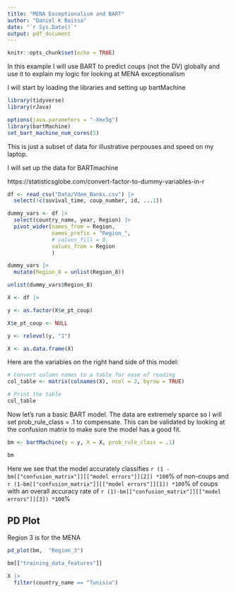 ```yaml
---
title: "MENA Exceptionalism and BART"
author: "Daniel K Baissa"
date: "`r Sys.Date()`"
output: pdf_document
---
```


```r
knitr::opts_chunk$set(echo = TRUE)
```

In this example I will use BART to predict coups (not the DV) globally and use it to explain my logic for looking at MENA exceptionalism

I will start by loading the libraries and setting up bartMachine

```r
library(tidyverse)
library(rJava)

options(java.parameters = "-Xmx5g")     
library(bartMachine)
set_bart_machine_num_cores(5)
```


This is just a subset of data for illustrative perpouses and speed on my laptop.

I will set up the data for BARTmachine

https://statisticsglobe.com/convert-factor-to-dummy-variables-in-r
```r
df <- read_csv("Data/Vdem_Banks.csv") |> 
  select(!c(suvival_time, coup_number, id, ...1))

dummy_vars <- df |> 
  select(country_name, year, Region) |> 
  pivot_wider(names_from = Region,
              names_prefix = "Region_",
              # values_fill = 0,
              values_from = Region
              )

dummy_vars |> 
  mutate(Region_8 = unlist(Region_8))

unlist(dummy_vars$Region_8)

X <- df |> 

y <- as.factor(X$e_pt_coup)

X$e_pt_coup <- NULL

y <- relevel(y, "1")

X <- as.data.frame(X)
```

Here are the variables on the right hand side of this model:

```r
# Convert column names to a table for ease of reading
col_table <- matrix(colnames(X), ncol = 2, byrow = TRUE)

# Print the table
col_table
```


Now let's run a basic BART model. The data are extremely sparce so I will set prob_rule_class = .1 to compensate. This can be validated by looking at the confusion matrix to make sure the model has a good fit.

```r
bm <- bartMachine(y = y, X = X, prob_rule_class = .1)
```

```r
bm
```

Here we see that the model accurately classifies `r (1 - bm[["confusion_matrix"]][["model errors"]][2]) *100`\% of non-coups and `r (1-bm[["confusion_matrix"]][["model errors"]][1]) *100`\% of coups with an overall accuracy rate of `r (1)-bm[["confusion_matrix"]][["model errors"]][3]) *100`\%


## PD Plot

Region 3 is for the MENA

```r
pd_plot(bm,  "Region_3")
```


```r
bm[["training_data_features"]]
```

```r
X |> 
  filter(country_name == "Tunisia")
```


